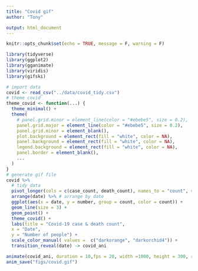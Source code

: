 ```yaml
---
title: "Covid gif"
author: "Tony"

output: html_document
---
```


```r
knitr::opts_chunk$set(echo = TRUE, message = F, warning = F)

library(tidyverse)
library(ggplot2)
library(gganimate)
library(viridis)
library(gifski)
```


```r
# import data
covid <- read_csv("../data/covid_tidy.csv")
# theme covid
theme_covid <- function(...) {
  theme_minimal() +
  theme(
    # panel.grid.minor = element_line(color = "#ebebe5", size = 0.2),
    panel.grid.major = element_line(color = "#ebebe5", size = 0.2),
    panel.grid.minor = element_blank(),
    plot.background = element_rect(fill = "white", color = NA), 
    panel.background = element_rect(fill = "white", color = NA), 
    legend.background = element_rect(fill = "white", color = NA),
    panel.border = element_blank(),
    ...
  )
}
# generate gif file
covid %>%
  # tidy data
  pivot_longer(cols = c(case_count, death_count), names_to = "count", values_to = "number") %>%
  arrange(date) %>% # arrange by date
  ggplot(aes(x = date, y = number, group = count, color = count)) +
  geom_line(size = 3) +
  geom_point() +
  theme_covid() +
  labs(title = "Covid-19 case & death count",
  x = "Date", 
  y = "Number of people") +
  scale_color_manual( values =  c("darkorange", "darkorchid4")) +
  transition_reveal(date) -> covid_ani

animate(covid_ani, duration = 10,fps = 20, width =1000, height = 300, renderer = gifski_renderer())
anim_save("figs/covid.gif")
```